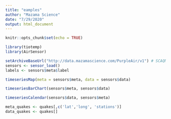 ```yaml
---
title: "eamples"
author: "Mazama Science"
date: "7/29/2020"
output: html_document
---
```


```r
knitr::opts_chunk$set(echo = TRUE)
```

```r
library(tiotemp)
library(AirSensor)
```

```r
setArchiveBaseUrl("http://data.mazamascience.com/PurpleAir/v1") # SCAQMD sensors
sensors <- sensor_load()
labels <- sensors$meta$label
```


```r
timeseriesMap(meta = sensors$meta, data = sensors$data)
```

```r
timeseriesBarChart(sensors$meta, sensors$data)
```


```r
timeseriesCalendar(sensors$data, sensors$meta)
```

```r
meta_quakes <- quakes[,c('lat','long', 'stations')]
data_quakes <- quakes[]
```

